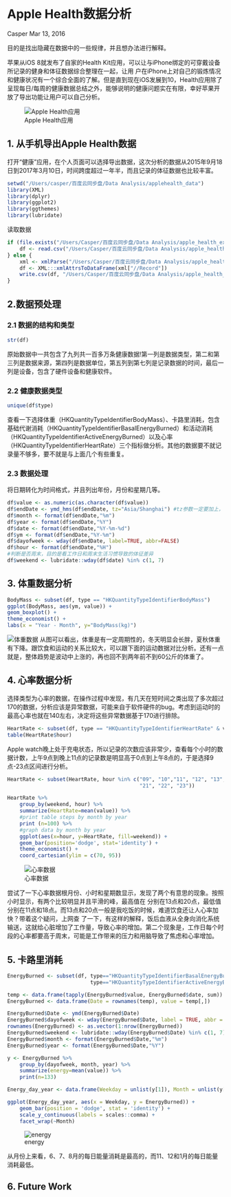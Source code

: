 Apple Health数据分析
========================================================
Casper Mar 13, 2016

目的是找出隐藏在数据中的一些规律，并且想办法进行解释。

苹果从iOS 8就发布了自家的Health Kit应用，可以让与iPhone绑定的可穿戴设备所记录的健身和体征数据综合整理在一起，让用
户在iPhone上对自己的锻炼情况和健康状况有一个综合全面的了解。但是直到现在iOS发展到10，Health应用除了呈现每日/每周的健康数据总结之外，能够说明的健康问题实在有限，幸好苹果开放了导出功能让用户可以自己分析。

![Apple Health应用](apple health.PNG)

## 1. 从手机导出Apple Health数据
打开“健康”应用，在个人页面可以选择导出数据，这次分析的数据从2015年9月18日到2017年3月10日，时间跨度超过一年半，而且记录的体征数据也比较丰富。

```r
setwd("/Users/casper/百度云同步盘/Data Analysis/applehealth_data")
library(XML)
library(dplyr)
library(ggplot2)
library(ggthemes)
library(lubridate)
```

读取数据
```r
if (file.exists("/Users/Casper/百度云同步盘/Data Analysis/apple_health_export/data.csv")){
    df <- read.csv("/Users/Casper/百度云同步盘/Data Analysis/apple_health_export/data.csv")
} else {
    xml <- xmlParse("/Users/Casper/百度云同步盘/Data Analysis/apple_health_export/导出.xml")
    df <- XML:::xmlAttrsToDataFrame(xml["//Record"])
    write.csv(df, "/Users/Casper/百度云同步盘/Data Analysis/apple_health_export/data.csv")
}
```

## 2.数据预处理
### 2.1 数据的结构和类型
```r
str(df)
```
原始数据中一共包含了九列共一百多万条健康数据!第一列是数据类型，第二和第三列是数据来源，第四列是数据单位，第五列到第七列是记录数据的时间，最后一列是设备，包含了硬件设备和健康软件。

### 2.2 健康数据类型
```r
unique(df$type)
```
查看一下选择体重（HKQuantityTypeIdentifierBodyMass）、卡路里消耗，包含基础代谢消耗（HKQuantityTypeIdentifierBasalEnergyBurned）和活动消耗（HKQuantityTypeIdentifierActiveEnergyBurned）以及心率（HKQuantityTypeIdentifierHeartRate）三个指标做分析。其他的数据要不就记录量不够多，要不就是与上面几个有些重复。

### 2.3 数据处理
将日期转化为时间格式，并且列出年份，月份和星期几等。
```r
df$value <- as.numeric(as.character(df$value))
df$endDate <- ymd_hms(df$endDate, tz="Asia/Shanghai") #tz参数一定要加上，不加上会以UTC时间计算
df$month <- format(df$endDate,"%m")
df$year <- format(df$endDate,"%Y")
df$date <- format(df$endDate,"%Y-%m-%d")
df$ym <- format(df$endDate,"%Y-%m")
df$dayofweek <- wday(df$endDate, label=TRUE, abbr=FALSE)
df$hour <- format(df$endDate,"%H")
#判断是否周末，目的是看工作日和周末生活习惯导致的体征差异
df$weekend <- lubridate::wday(df$date) %in% c(1, 7)
```

## 3. 体重数据分析
```r
BodyMass <- subset(df, type == "HKQuantityTypeIdentifierBodyMass")
ggplot(BodyMass, aes(ym, value)) + 
geom_boxplot() +
theme_economist() + 
labs(x = "Year - Month", y="BodyMass(kg)")
```
![体重数据](BodyMass.JPG)
从图可以看出，体重是有一定周期性的，冬天明显会长胖，夏秋体重有下降。跟饮食和运动的关系比较大，可以跟下面的运动数据对比分析。还有一点就是，整体趋势是波动中上涨的，再也回不到两年前不到60公斤的体重了。

## 4. 心率数据分析
选择类型为心率的数据，在操作过程中发现，有几天在短时间之类出现了多次超过170的数据，分析应该是异常数据，可能来自于软件硬件的bug。考虑到运动时的最高心率也就在140左右，决定将这些异常数据基于170进行排除。
```r
HeartRate <- subset(df, type == "HKQuantityTypeIdentifierHeartRate" & value < 170)
table(HeartRate$hour)
```
Apple watch晚上处于充电状态，所以记录的次数应该非常少，查看每个小时的数据计数，上午9点到晚上11点的记录数是明显高于0点到上午8点的，于是选择9点-23点区间进行分析。
```r
HeartRate <- subset(HeartRate, hour %in% c("09", "10","11", "12", "13", "14", "15", "16", "17", "18", "19", "20",
                                           "21", "22", "23"))

HeartRate %>%
    group_by(weekend, hour) %>%
    summarize(HeartRate=mean(value)) %>%
    #print table steps by month by year
    print (n=100) %>%
    #graph data by month by year
    ggplot(aes(x=hour, y=HeartRate, fill=weekend)) + 
    geom_bar(position='dodge', stat='identity') +
    theme_economist() + 
    coord_cartesian(ylim = c(70, 95))
```
![心率数据](heart_rate.JPG)

尝试了一下心率数据根月份、小时和星期数显示，发现了两个有意思的现象。按照小时显示，有两个比较明显并且平滑的峰，最高值在
分别在13点和20点，最低值分别在11点和18点。而13点和20点一般是我吃饭的时候，难道饮食还让人心率加快？带着这个疑问，上网查
了一下，有这样的解释，饭后血液从全身向消化系统输送，这就给心脏增加了工作量，导致心率的增加。第二个现象是，工作日每个时
段的心率都要高于周末，可能是工作带来的压力和用脑导致了焦虑和心率增加。

## 5. 卡路里消耗
```r
EnergyBurned <- subset(df, type=="HKQuantityTypeIdentifierBasalEnergyBurned"|
                           type=="HKQuantityTypeIdentifierActiveEnergyBurned")

temp <- data.frame(tapply(EnergyBurned$value, EnergyBurned$date, sum))
EnergyBurned <- data.frame(Date = rownames(temp), value = temp[,])

EnergyBurned$Date <- ymd(EnergyBurned$Date)
EnergyBurned$dayofweek <- wday(EnergyBurned$Date, label = TRUE, abbr = TRUE)
rownames(EnergyBurned) <- as.vector(1:nrow(EnergyBurned))
EnergyBurned$weekend <- lubridate::wday(EnergyBurned$Date) %in% c(1, 7)
EnergyBurned$month <- format(EnergyBurned$Date,"%m")
EnergyBurned$year <- format(EnergyBurned$Date,"%Y")

y <- EnergyBurned %>%
    group_by(dayofweek, month, year) %>%
    summarize(energy=mean(value)) %>%
    print(n=133)

Energy_day_year <- data.frame(Weekday = unlist(y[1]), Month = unlist(y[2]), EnergyBurned = unlist(y[4]))

ggplot(Energy_day_year, aes(x = Weekday, y = EnergyBurned)) + 
    geom_bar(position = 'dodge', stat = 'identity') +
    scale_y_continuous(labels = scales::comma) +
    facet_wrap(~Month)
```
![energy](energy.JPG)

从月份上来看，6、7、8月的每日能量消耗是最高的，而11、12和1月的每日能量消耗最低。

## 6. Future Work
